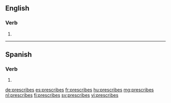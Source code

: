 ==English==

===Verb===
{{head|en|verb form}}

# {{en-third-person singular of|prescribe}}

----

==Spanish==

===Verb===
{{es-verb-form}}

# {{es-verb form of|ending=ir|mood=indicative|tense=present|pers=2|formal=no|number=singular|prescribir}}

[[de:prescribes]]
[[es:prescribes]]
[[fr:prescribes]]
[[hu:prescribes]]
[[mg:prescribes]]
[[nl:prescribes]]
[[fi:prescribes]]
[[sv:prescribes]]
[[vi:prescribes]]